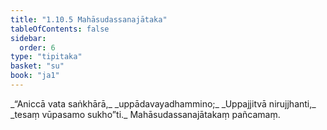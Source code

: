 ```yaml
---
title: "1.10.5 Mahāsudassanajātaka"
tableOfContents: false
sidebar:
  order: 6
type: "tipitaka"
basket: "su"
book: "ja1"
---
```



<DynamicBreadcrumb />

<Division number="95" book="ja1">

<Paragraph number="210" type="verses" book="ja1">
_“Aniccā vata saṅkhārā,_  
_uppādavayadhammino;_  
_Uppajjitvā nirujjhanti,_  
_tesaṃ vūpasamo sukho”ti._  


</Paragraph>
</Division>

<Paragraph number="211" type="center" book="ja1">
Mahāsudassanajātakaṃ pañcamaṃ.
</Paragraph>